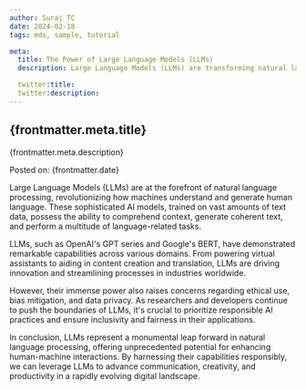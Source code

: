 ```yaml
---
author: Suraj TC
date: 2024-02-18
tags: mdx, sample, tutorial

meta:
  title: The Power of Large Language Models (LLMs)
  description: Large Language Models (LLMs) are transforming natural language processing, powering innovations across industries. While their capabilities are vast, responsible use is paramount. Explore the potential of LLMs responsibly.

  twitter:title:
  twitter:description:
---
```


## {frontmatter.meta.title}

{frontmatter.meta.description}

Posted on: {frontmatter.date}

Large Language Models (LLMs) are at the forefront of natural language processing, revolutionizing how machines understand and generate human language. These sophisticated AI models, trained on vast amounts of text data, possess the ability to comprehend context, generate coherent text, and perform a multitude of language-related tasks.

LLMs, such as OpenAI's GPT series and Google's BERT, have demonstrated remarkable capabilities across various domains. From powering virtual assistants to aiding in content creation and translation, LLMs are driving innovation and streamlining processes in industries worldwide.

However, their immense power also raises concerns regarding ethical use, bias mitigation, and data privacy. As researchers and developers continue to push the boundaries of LLMs, it's crucial to prioritize responsible AI practices and ensure inclusivity and fairness in their applications.

In conclusion, LLMs represent a monumental leap forward in natural language processing, offering unprecedented potential for enhancing human-machine interactions. By harnessing their capabilities responsibly, we can leverage LLMs to advance communication, creativity, and productivity in a rapidly evolving digital landscape.
